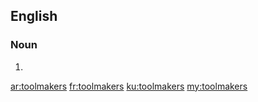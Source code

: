 ==English==

===Noun===
{{head|en|plural}}

# {{plural of|toolmaker|lang=en|nocat=1}}

[[ar:toolmakers]]
[[fr:toolmakers]]
[[ku:toolmakers]]
[[my:toolmakers]]